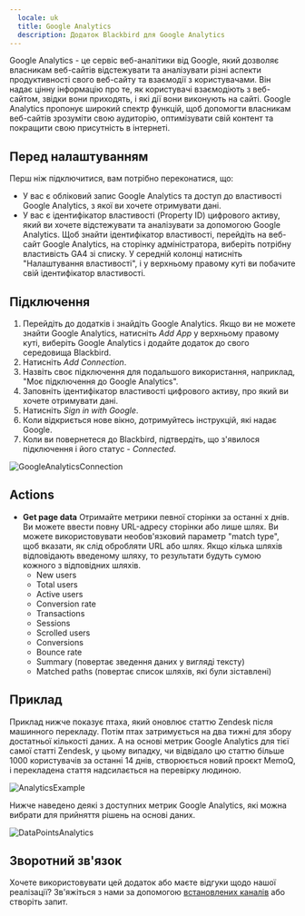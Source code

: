 ```yaml
---
  locale: uk
  title: Google Analytics
  description: Додаток Blackbird для Google Analytics
---
```


<LinkCard title="Переглянути на Github" target="_blank" href="https://github.com/bb-io/GoogleAnalytics" icon="github" />

Google Analytics - це сервіс веб-аналітики від Google, який дозволяє власникам веб-сайтів відстежувати та аналізувати різні аспекти продуктивності свого веб-сайту та взаємодії з користувачами. Він надає цінну інформацію про те, як користувачі взаємодіють з веб-сайтом, звідки вони приходять, і які дії вони виконують на сайті. Google Analytics пропонує широкий спектр функцій, щоб допомогти власникам веб-сайтів зрозуміти свою аудиторію, оптимізувати свій контент та покращити свою присутність в інтернеті.

## Перед налаштуванням

Перш ніж підключитися, вам потрібно переконатися, що:

- У вас є обліковий запис Google Analytics та доступ до властивості Google Analytics, з якої ви хочете отримувати дані.
- У вас є ідентифікатор властивості (Property ID) цифрового активу, який ви хочете відстежувати та аналізувати за допомогою Google Analytics. Щоб знайти ідентифікатор властивості, перейдіть на веб-сайт Google Analytics, на сторінку адміністратора, виберіть потрібну властивість GA4 зі списку. У середній колонці натисніть "Налаштування властивості", і у верхньому правому куті ви побачите свій ідентифікатор властивості.

## Підключення

1. Перейдіть до додатків і знайдіть Google Analytics. Якщо ви не можете знайти Google Analytics, натисніть _Add App_ у верхньому правому куті, виберіть Google Analytics і додайте додаток до свого середовища Blackbird.
2. Натисніть _Add Connection_.
3. Назвіть своє підключення для подальшого використання, наприклад, "Моє підключення до Google Analytics".
4. Заповніть ідентифікатор властивості цифрового активу, про який ви хочете отримувати дані.
5. Натисніть _Sign in with Google_.
6. Коли відкриється нове вікно, дотримуйтесь інструкцій, які надає Google.
7. Коли ви повернетеся до Blackbird, підтвердіть, що з'явилося підключення і його статус - _Connected_.

![GoogleAnalyticsConnection](https://raw.githubusercontent.com/bb-io/GoogleAnalytics/main/image/README/GoogleAnalyticsConnection.png)

## Actions

- **Get page data** Отримайте метрики певної сторінки за останні x днів. Ви можете ввести повну URL-адресу сторінки або лише шлях. Ви можете використовувати необов'язковий параметр "match type", щоб вказати, як слід обробляти URL або шлях. Якщо кілька шляхів відповідають введеному шляху, то результати будуть сумою кожного з відповідних шляхів.
	- New users
	- Total users
	- Active users
	- Conversion rate
	- Transactions
	- Sessions
	- Scrolled users
	- Conversions
	- Bounce rate
	- Summary (повертає зведення даних у вигляді тексту)
	- Matched paths (повертає список шляхів, які були зіставлені)


## Приклад

Приклад нижче показує птаха, який оновлює статтю Zendesk після машинного перекладу. Потім птах затримується на два тижні для збору достатньої кількості даних. А на основі метрик Google Analytics для тієї самої статті Zendesk, у цьому випадку, чи відвідало цю статтю більше 1000 користувачів за останні 14 днів, створюється новий проєкт MemoQ, і перекладена стаття надсилається на перевірку людиною.

![AnalyticsExample](https://raw.githubusercontent.com/bb-io/GoogleAnalytics/main/image/README/AnalyticsExample.png)

Нижче наведено деякі з доступних метрик Google Analytics, які можна вибрати для прийняття рішень на основі даних.

![DataPointsAnalytics](https://raw.githubusercontent.com/bb-io/GoogleAnalytics/main/image/README/DataPointsAnalytics.png)

## Зворотний зв'язок

Хочете використовувати цей додаток або маєте відгуки щодо нашої реалізації? Зв'яжіться з нами за допомогою [встановлених каналів](https://www.blackbird.io/) або створіть запит.